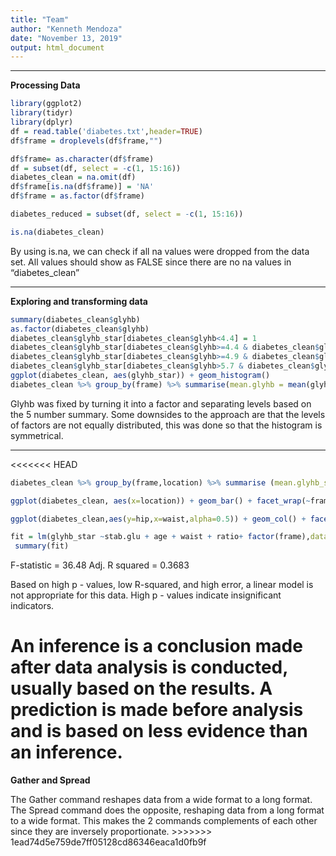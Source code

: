 ---
title: "Team"
author: "Kenneth Mendoza"
date: "November 13, 2019"
output: html_document
---
***

**Processing Data**
```{r data}
library(ggplot2)
library(tidyr)
library(dplyr)
df = read.table('diabetes.txt',header=TRUE)
df$frame = droplevels(df$frame,"")

df$frame= as.character(df$frame)
df = subset(df, select = -c(1, 15:16))
diabetes_clean = na.omit(df)
df$frame[is.na(df$frame)] = 'NA'
df$frame = as.factor(df$frame)

diabetes_reduced = subset(df, select = -c(1, 15:16))

is.na(diabetes_clean)
```
By using is.na, we can check if all na values were dropped from the data set. All values should show as FALSE since there are no na values in "diabetes_clean"

***

**Exploring and transforming data**
```{r plot}
summary(diabetes_clean$glyhb)
as.factor(diabetes_clean$glyhb)
diabetes_clean$glyhb_star[diabetes_clean$glyhb<4.4] = 1
diabetes_clean$glyhb_star[diabetes_clean$glyhb>=4.4 & diabetes_clean$glyhb <4.9 ] = 2
diabetes_clean$glyhb_star[diabetes_clean$glyhb>=4.9 & diabetes_clean$glyhb <5.7 ] = 3
diabetes_clean$glyhb_star[diabetes_clean$glyhb>5.7 & diabetes_clean$glyhb <17 ] = 4
ggplot(diabetes_clean, aes(glyhb_star)) + geom_histogram()
diabetes_clean %>% group_by(frame) %>% summarise(mean.glyhb = mean(glyhb_star))
```
Glyhb was fixed by turning it into a factor and separating levels based on the 5 number summary. Some downsides to the approach are that the levels of factors are not equally distributed, this was done so that the histogram is symmetrical.

***

<<<<<<< HEAD
```{r}
diabetes_clean %>% group_by(frame,location) %>% summarise (mean.glyhb_star= mean(glyhb_star))

ggplot(diabetes_clean, aes(x=location)) + geom_bar() + facet_wrap(~frame) + ggtitle("Frame Size and Location")

```
```{r}
ggplot(diabetes_clean,aes(y=hip,x=waist,alpha=0.5)) + geom_col() + facet_wrap(~frame) + ggtitle("Waist to Hip Ratio by Frame Size")

```



```{r}
fit = lm(glyhb_star ~stab.glu + age + waist + ratio+ factor(frame),data=diabetes_clean)
 summary(fit)

```

F-statistic = 36.48
Adj. R squared = 0.3683

Based on high p - values, low R-squared, and high error, a linear model is not appropriate for this data. 
High p - values indicate insignificant indicators.



An inference is a conclusion made after data analysis is conducted, usually based on the results. A prediction is made before analysis and is based on less evidence than an inference.
=======
**Gather and Spread**

The Gather command reshapes data from a wide format to a long format. The Spread command does the opposite, reshaping data from a long format to a wide format. This makes the 2 commands complements of each other since they are inversely proportionate.
>>>>>>> 1ead74d5e759de7ff05128cd86346eaca1d0fb9f

